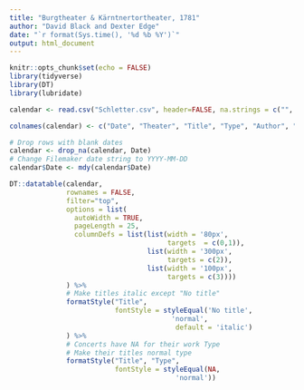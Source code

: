 ```yaml
---
title: "Burgtheater & Kärntnertortheater, 1781"
author: "David Black and Dexter Edge"
date: "`r format(Sys.time(), '%d %b %Y')`"
output: html_document
---
```


```r
knitr::opts_chunk$set(echo = FALSE)
library(tidyverse)
library(DT)
library(lubridate)

calendar <- read.csv("Schletter.csv", header=FALSE, na.strings = c("", "NA"))

colnames(calendar) <- c("Date", "Theater", "Title", "Type", "Author", "Composer")

# Drop rows with blank dates
calendar <- drop_na(calendar, Date)
# Change Filemaker date string to YYYY-MM-DD
calendar$Date <- mdy(calendar$Date)
```

```r
DT::datatable(calendar, 
              rownames = FALSE,
              filter="top",
              options = list(
                autoWidth = TRUE,
                pageLength = 25,
                columnDefs = list(list(width = '80px',
                                       targets  = c(0,1)),
                                  list(width = '300px',
                                       targets = c(2)),
                                  list(width = '100px',
                                       targets = c(3))))
              ) %>% 
              # Make titles italic except "No title"
              formatStyle("Title", 
                          fontStyle = styleEqual('No title',
                                        'normal',
                                         default = 'italic')
              ) %>%
              # Concerts have NA for their work Type
              # Make their titles normal type
              formatStyle("Title", "Type",
                          fontStyle = styleEqual(NA,
                                         'normal'))
  
```